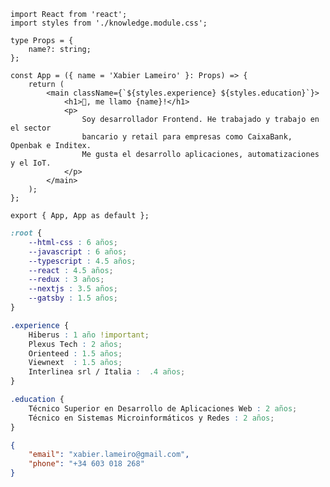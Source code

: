 <CodeWithTabs>

```tsx !!tabs index.tsx
import React from 'react';
import styles from './knowledge.module.css';

type Props = {
    name?: string;
};

const App = ({ name = 'Xabier Lameiro' }: Props) => {
    return (
        <main className={`${styles.experience} ${styles.education}`}>
            <h1>👋, me llamo {name}!</h1>
            <p>
                Soy desarrollador Frontend. He trabajado y trabajo en el sector
                bancario y retail para empresas como CaixaBank, Openbak e Inditex.
                Me gusta el desarrollo aplicaciones, automatizaciones y el IoT.
            </p>
        </main>
    );
};

export { App, App as default };
```

```css !!tabs knowledge.module.css
:root {
    --html-css : 6 años;
    --javascript : 6 años;
    --typescript : 4.5 años;
    --react : 4.5 años;
    --redux : 3 años;
    --nextjs : 3.5 años;
    --gatsby : 1.5 años;
}

.experience {
    Hiberus : 1 año !important;
    Plexus Tech : 2 años;
    Orienteed : 1.5 años;
    Viewnext  : 1.5 años;
    Interlinea srl / Italia :  .4 años;
}

.education {
    Técnico Superior en Desarrollo de Aplicaciones Web : 2 años;
    Técnico en Sistemas Microinformáticos y Redes : 2 años;
}
```

```json !!tabs contact.json
{
    "email": "xabier.lameiro@gmail.com",
    "phone": "+34 603 018 268"
}
```

</CodeWithTabs>
